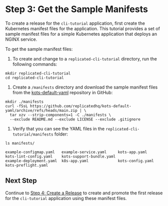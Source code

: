# Step 3: Get the Sample Manifests

To create a release for the `cli-tutorial` application, first create the Kubernetes manifest files for the application. This tutorial provides a set of sample manifest files for a simple Kubernetes application that deploys an NGINX service.

To get the sample manifest files:

1. To create and change to a `replicated-cli-tutorial` directory, run the following commands:

  ```
  mkdir replicated-cli-tutorial
  cd replicated-cli-tutorial
  ```

1. Create a `/manifests` directory and download the sample manifest files from the [kots-default-yaml](https://github.com/replicatedhq/kots-default-yaml) repository in GitHub:

  ```
  mkdir ./manifests
  curl -fSsL https://github.com/replicatedhq/kots-default-yaml/archive/refs/heads/main.zip | \
    tar xzv --strip-components=1 -C ./manifests \
    --exclude README.md --exclude LICENSE --exclude .gitignore
  ```

1. Verify that you can see the YAML files in the `replicated-cli-tutorial/manifests` folder:

  ```
  ls manifests/
  ```
  ```
  example-configmap.yaml   example-service.yaml     kots-app.yaml            kots-lint-config.yaml    kots-support-bundle.yaml
  example-deployment.yaml  k8s-app.yaml             kots-config.yaml         kots-preflight.yaml
  ```

## Next Step

Continue to [Step 4: Create a Release](tutorial-cli-create-release) to create and promote the first release for the `cli-tutorial` application using these manifest files.
